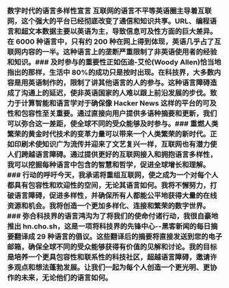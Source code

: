 
<Steps>

### 数字时代的语言多样性宣言 互联网的语言不平等英语圈主导着互联网，这个强大的平台已经彻底改变了通信和知识共享。URL、编程语言和超文本数据主要以英语为主，导致信息可及性方面的巨大差异。在 6000 种语言中，只有约 200 种在网上得到体现，英语几乎占了互联网内容的一半。这种语言上的垄断严重限制了非英语使用者的经验和知识。### 及时参与的重要性正如伍迪-艾伦(Woody Allen)恰当地指出的那样，生活中 80%的成功只是按时出现。在科技界，大多数内容是用英语制作的，限制了讲其他语言的人的参与。这种语言障碍造成了沟通上的延迟，使非英语国家的人难以跟上前沿发展的步伐。致力于计算智能和语言学对于确保像 Hacker News 这样的平台的可及性和包容性至关重要。通过直接向用户提供多语种摘要和更新，我们可以弥合这一差距，使全球不同的受众能够及时参与。### 重燃人类繁荣的黄金时代技术的变革力量可以带来一个人类繁荣的新时代。正如印刷术使知识广为流传并迎来了文艺复兴一样，互联网也有潜力使人们跨越语言障碍。通过提供更好的互联网接入和拥抱语言多样性，我可以挖掘每种语言中包含的智慧和哲学，促进全球增长和理解。### 行动的呼吁今天，我承诺将重组互联网，使之成为一个对每个人都具有包容性和欢迎性的空间，无论其语言如何。我将不懈努力，打破语言障碍，促进多样性，并确保所有人都能公平地获得大量的在线资源和机会。我将创造一个更加多样化、连接和繁荣的数字世界。### 弥合科技界的语言鸿沟为了将我们的使命付诸行动，我很自豪地推出 hn.cho.sh，这是一项将科技界的先锋中心--黑客新闻的每日摘要翻译成 29 种语言的倡议。这些翻译后的摘要将直接发送到您的电子邮箱，确保全球不同的受众能够获得有价值的见解和讨论。我的目标是培养一个更具包容性和联系性的科技社区，超越语言障碍，邀请许多观点和想法蓬勃发展。让我们一起为每个人创造一个更光明、更协作的未来，无论他们的语言如何。</Steps>
